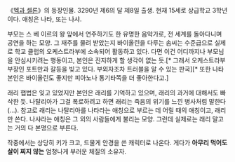 《[[멕과 셀론]]》의 등장인물. 3290년 제6의 달 제8일 출생. 현재 15세로 상급학교 3학년이다. 애칭은 나타, 또는 나샤.

부모는 스 베 이르의 왕 앞에서 연주하기도 한 유명한 음악가로, 전 세계를 돌아다니며 공연을 하는 모양. 그 재주를 물려 받았는지 바이올린을 다루는 솜씨는 수준급으로 실제로 학교 클럽의 오케스트라부에 소속되어 활동하고 있다. 다면 이건 어디까지나 부모님을 안심시키려는 행동이고, 본인은 진지하게 할 생각이 없는 듯.[* 그래서 오케스트라부 부장인 포트만과 갈등을 빚고 있다. 부외자조차 트러블을 알 수 있는 판국][* 또한 나타 본인은 바이올린도 좋지만 피아노나 통기타쪽을 더 좋아한다고.]


래리 햅법은 잊고 있었지만 본인은 래리를 기억하고 있으며, 래리의 과거에 대해서도 빠삭한 듯. 나탈리아가 그걸 폭로하려고 하면 래리는 죽음의 위기를 느낀 병사처럼 말한다(...). 참고로 래리는 나탈리아를 나타라는 애칭으로 부르는 데 어릴 때의 애칭이고, 래리만 쓴다. 나샤라는 애칭은 그 외의 사람들에게 불리는 모양. 그런데 실제로는 래리 말고는 거의 다 본명으로 부른다.


작중에서는 상당히 키가 크고, 드물게 안경을 쓴 캐릭터로 나온다. 게다가 '''아무리 먹어도 살이 찌지 않는''' 엄청나게 부러운 체질의 소유자.
